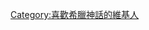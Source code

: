 {{Userbox
  |border-c = #000000
  |border-s = 1
  |id-c     = #FFFFFF
  |id-s     = 12
  |id-fc    = #000000
  |info-c   = #C0C0FF
  |info-s   = 10
  |info-fc  = #000000
  |id       = [[File:TempleHephaistosAthens.jpg|60px]]
  |info     = 這個用戶喜歡'''[[希臘神話]]'''。
}}

[[Category:喜歡希臘神話的維基人]]